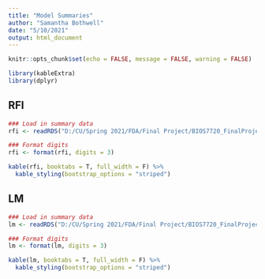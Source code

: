 ```yaml
---
title: "Model Summaries"
author: "Samantha Bothwell"
date: "5/10/2021"
output: html_document
---
```


```r
knitr::opts_chunk$set(echo = FALSE, message = FALSE, warning = FALSE)

library(kableExtra)
library(dplyr)
```

## RFI

```r
### Load in summary data
rfi <- readRDS("D:/CU/Spring 2021/FDA/Final Project/BIOS7720_FinalProject/Results/RFI Summary.rds")

### Format digits 
rfi <- format(rfi, digits = 3)

kable(rfi, booktabs = T, full_width = F) %>% 
  kable_styling(bootstrap_options = "striped")
```

## LM

```r
### Load in summary data
lm <- readRDS("D:/CU/Spring 2021/FDA/Final Project/BIOS7720_FinalProject/Results/LM Summary.rds")

### Format digits 
lm <- format(lm, digits = 3)

kable(lm, booktabs = T, full_width = F) %>% 
  kable_styling(bootstrap_options = "striped")
```
